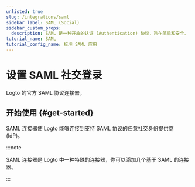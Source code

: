 ```yaml
---
unlisted: true
slug: /integrations/saml
sidebar_label: SAML (Social)
sidebar_custom_props:
  description: SAML 是一种开放的认证 (Authentication) 协议，旨在简单和安全。
tutorial_name: SAML
tutorial_config_name: 标准 SAML 应用
---
```




# 设置 SAML 社交登录

Logto 的官方 SAML 协议连接器。

<GuideTip />

## 开始使用 \{#get-started}

SAML 连接器使 Logto 能够连接到支持 SAML 协议的任意社交身份提供商 (IdP)。

:::note

SAML 连接器是 Logto 中一种特殊的连接器，你可以添加几个基于 SAML 的连接器。

:::

<Integration />
